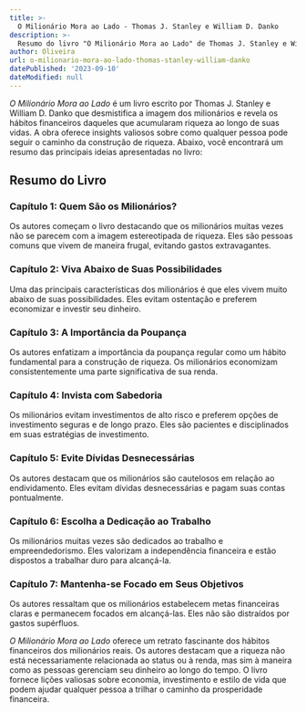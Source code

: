 ```yaml
---
title: >-
  O Milionário Mora ao Lado - Thomas J. Stanley e William D. Danko
description: >-
  Resumo do livro "O Milionário Mora ao Lado" de Thomas J. Stanley e William D. Danko, que explora os hábitos financeiros dos milionários.
author: Oliveira
url: o-milionario-mora-ao-lado-thomas-stanley-william-danko
datePublished: '2023-09-10'
dateModified: null
---
```


*O Milionário Mora ao Lado* é um livro escrito por Thomas J. Stanley e William D. Danko que desmistifica a imagem dos milionários e revela os hábitos financeiros daqueles que acumularam riqueza ao longo de suas vidas. A obra oferece insights valiosos sobre como qualquer pessoa pode seguir o caminho da construção de riqueza. Abaixo, você encontrará um resumo das principais ideias apresentadas no livro:

## Resumo do Livro

### Capítulo 1: Quem São os Milionários?

Os autores começam o livro destacando que os milionários muitas vezes não se parecem com a imagem estereotipada de riqueza. Eles são pessoas comuns que vivem de maneira frugal, evitando gastos extravagantes.

### Capítulo 2: Viva Abaixo de Suas Possibilidades

Uma das principais características dos milionários é que eles vivem muito abaixo de suas possibilidades. Eles evitam ostentação e preferem economizar e investir seu dinheiro.

### Capítulo 3: A Importância da Poupança

Os autores enfatizam a importância da poupança regular como um hábito fundamental para a construção de riqueza. Os milionários economizam consistentemente uma parte significativa de sua renda.

### Capítulo 4: Invista com Sabedoria

Os milionários evitam investimentos de alto risco e preferem opções de investimento seguras e de longo prazo. Eles são pacientes e disciplinados em suas estratégias de investimento.

### Capítulo 5: Evite Dívidas Desnecessárias

Os autores destacam que os milionários são cautelosos em relação ao endividamento. Eles evitam dívidas desnecessárias e pagam suas contas pontualmente.

### Capítulo 6: Escolha a Dedicação ao Trabalho

Os milionários muitas vezes são dedicados ao trabalho e empreendedorismo. Eles valorizam a independência financeira e estão dispostos a trabalhar duro para alcançá-la.

### Capítulo 7: Mantenha-se Focado em Seus Objetivos

Os autores ressaltam que os milionários estabelecem metas financeiras claras e permanecem focados em alcançá-las. Eles não são distraídos por gastos supérfluos.

*O Milionário Mora ao Lado* oferece um retrato fascinante dos hábitos financeiros dos milionários reais. Os autores destacam que a riqueza não está necessariamente relacionada ao status ou à renda, mas sim à maneira como as pessoas gerenciam seu dinheiro ao longo do tempo. O livro fornece lições valiosas sobre economia, investimento e estilo de vida que podem ajudar qualquer pessoa a trilhar o caminho da prosperidade financeira.
